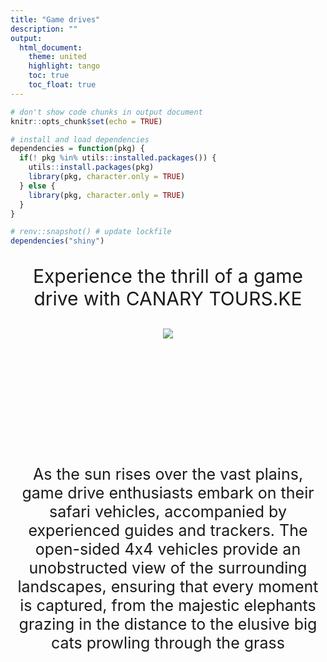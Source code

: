 ```yaml
---
title: "Game drives"
description: ""
output: 
  html_document:
    theme: united
    highlight: tango
    toc: true
    toc_float: true
---
```


```r
# don't show code chunks in output document 
knitr::opts_chunk$set(echo = TRUE)

# install and load dependencies
dependencies = function(pkg) {
  if(! pkg %in% utils::installed.packages()) {
    utils::install.packages(pkg)
    library(pkg, character.only = TRUE)
  } else {
    library(pkg, character.only = TRUE)
  }
}

# renv::snapshot() # update lockfile
dependencies("shiny")
```

:::{.grid}
::: {.g-col-12}
<div class="game_drives_description" style="font-size:30px; text-align: center; align-items: center;">

Experience the thrill of a game drive with CANARY TOURS.KE 

</div>
:::

::: {.g-col-8}
<center>
  ![](./images/image4.jpg)
</center>
:::

::: {.g-col-4}

<div class="game_drives" style="font-size:25px; text-align: center; align-items: center; margin-top: 40%"> 

As the sun rises over the vast plains, game drive enthusiasts embark on their safari vehicles, accompanied by experienced guides and trackers. The open-sided 4x4 vehicles provide an unobstructed view of the surrounding landscapes, ensuring that every moment is captured, from the majestic elephants grazing in the distance to the elusive big cats prowling through the grass 

</div>

:::

:::

